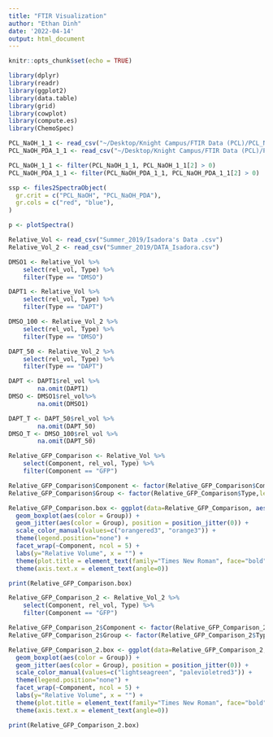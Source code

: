```yaml
---
title: "FTIR Visualization"
author: "Ethan Dinh"
date: '2022-04-14'
output: html_document
---
```


```r
knitr::opts_chunk$set(echo = TRUE)
```

```r
library(dplyr)
library(readr)
library(ggplot2)
library(data.table)
library(grid)
library(cowplot)
library(compute.es)
library(ChemoSpec)
```

```r
PCL_NaOH_1_1 <- read_csv("~/Desktop/Knight Campus/FTIR Data (PCL)/PCL_NaOH_1_1.CSV")
PCL_NaOH_PDA_1_1 <- read_csv("~/Desktop/Knight Campus/FTIR Data (PCL)/PCL_NaOH_PDA_1_1.CSV")

PCL_NaOH_1_1 <- filter(PCL_NaOH_1_1, PCL_NaOH_1_1[2] > 0)
PCL_NaOH_PDA_1_1 <- filter(PCL_NaOH_PDA_1_1, PCL_NaOH_PDA_1_1[2] > 0)

ssp <- files2SpectraObject(
  gr.crit = c("PCL_NaOH", "PCL_NaOH_PDA"),
  gr.cols = c("red", "blue"),
)
```

```r
p <- plotSpectra()
```

```r
Relative_Vol <- read_csv("Summer_2019/Isadora's Data .csv")
Relative_Vol_2 <- read_csv("Summer_2019/DATA_Isadora.csv")

DMSO1 <- Relative_Vol %>%
    select(rel_vol, Type) %>%
    filter(Type == "DMSO")

DAPT1 <- Relative_Vol %>%
    select(rel_vol, Type) %>%
    filter(Type == "DAPT")

DMSO_100 <- Relative_Vol_2 %>%
    select(rel_vol, Type) %>%
    filter(Type == "DMSO")

DAPT_50 <- Relative_Vol_2 %>%
    select(rel_vol, Type) %>%
    filter(Type == "DAPT")

DAPT <- DAPT1$rel_vol %>%
        na.omit(DAPT1)
DMSO <- DMSO1$rel_vol%>%
        na.omit(DMSO1)

DAPT_T <- DAPT_50$rel_vol %>%
        na.omit(DAPT_50)
DMSO_T <- DMSO_100$rel_vol %>%
        na.omit(DAPT_50)
```

```r
Relative_GFP_Comparison <- Relative_Vol %>%
    select(Component, rel_vol, Type) %>%
    filter(Component == "GFP")
```

```r
Relative_GFP_Comparison$Component <- factor(Relative_GFP_Comparison$Component,levels = c("GFP"))
Relative_GFP_Comparison$Group <- factor(Relative_GFP_Comparison$Type,levels = c("DAPT", "DMSO"))

Relative_GFP_Comparison.box <- ggplot(data=Relative_GFP_Comparison, aes(x=Type,y=rel_vol)) +
  geom_boxplot(aes(color = Group)) +
  geom_jitter(aes(color = Group), position = position_jitter(0)) +
  scale_color_manual(values=c("orangered3", "orange3")) +
  theme(legend.position="none") +
  facet_wrap(~Component, ncol = 5) +
  labs(y="Relative Volume", x = "") +
  theme(plot.title = element_text(family="Times New Roman", face="bold", size=20, hjust=0,     color="#555555")) +
  theme(axis.text.x = element_text(angle=0)) 

print(Relative_GFP_Comparison.box)
```

```r
Relative_GFP_Comparison_2 <- Relative_Vol_2 %>%
    select(Component, rel_vol, Type) %>%
    filter(Component == "GFP")
```

```r
Relative_GFP_Comparison_2$Component <- factor(Relative_GFP_Comparison_2$Component,levels = c("GFP"))
Relative_GFP_Comparison_2$Group <- factor(Relative_GFP_Comparison_2$Type,levels = c("DAPT", "DMSO"))

Relative_GFP_Comparison_2.box <- ggplot(data=Relative_GFP_Comparison_2, aes(x=Type,y=rel_vol)) +
  geom_boxplot(aes(color = Group)) +
  geom_jitter(aes(color = Group), position = position_jitter(0)) +
  scale_color_manual(values=c("lightseagreen", "palevioletred3")) +
  theme(legend.position="none") +
  facet_wrap(~Component, ncol = 5) +
  labs(y="Relative Volume", x = "") +
  theme(plot.title = element_text(family="Times New Roman", face="bold", size=20, hjust=0,     color="#555555")) +
  theme(axis.text.x = element_text(angle=0)) 

print(Relative_GFP_Comparison_2.box)
```
